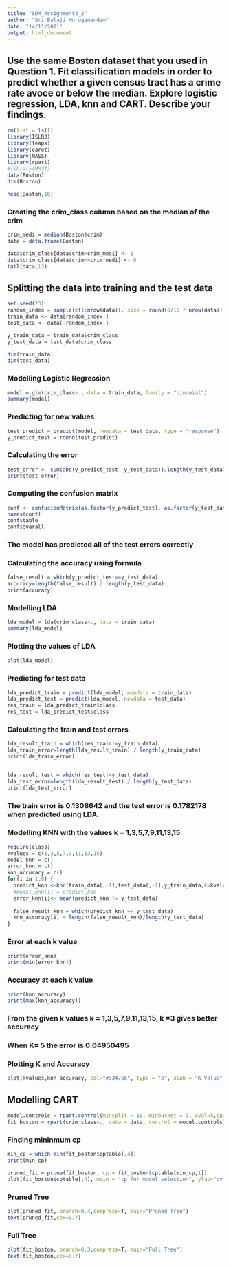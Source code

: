 ```yaml
---
title: "SDM_Assignment4_2"
author: "Sri Balaji Muruganandam"
date: "14/11/2021"
output: html_document
---
```


## Use the same Boston dataset that you used in Question 1. Fit classification models in order to predict whether a given census tract has a crime rate avoce or below the median. Explore logistic regression, LDA, knn and CART. Describe your findings. 

```r
rm(list = ls())
library(ISLR2)
library(leaps)
library(caret)
library(MASS)
library(rpart)
#library(MMST)
data(Boston)
dim(Boston)
```

```r
head(Boston,10)
```

### Creating the crim_class column based on the median of the crim
```r
crim_medi = median(Boston$crim)
data = data.frame(Boston)

data$crim_class[data$crim>crim_medi] <- 1
data$crim_class[data$crim<=crim_medi] <- 0
tail(data,13)
```

## Splitting the data into training and the test data
```r
set.seed(23)
random_index = sample(c(1:nrow(data)), size = round(8/10 * nrow(data)), replace = FALSE)
train_data <- data[random_index,]
test_data <- data[-random_index,]

y_train_data = train_data$crim_class
y_test_data = test_data$crim_class

dim(train_data)
dim(test_data)
```

### Modelling Logistic Regression
```r
model = glm(crim_class~., data = train_data, family = "binomial")
summary(model)
```

### Predicting for new values
```r
test_predict = predict(model, newdata = test_data, type = "response")
y_predict_test = round(test_predict)
```

### Calculating the error
```r
test_error <- sum(abs(y_predict_test- y_test_data))/length(y_test_data)
print(test_error)
```

### Computing the confusion matrix
```r
conf <- confusionMatrix(as.factor(y_predict_test), as.factor(y_test_data))
names(conf)
conf$table
conf$overall
```

### The model has predicted all of the test errors correctly

### Calculating the accuracy using formula
```r
false_result = which(y_predict_test==y_test_data)
accuracy=length(false_result) / length(y_test_data)
print(accuracy)
```


### Modelling LDA
```r
lda_model = lda(crim_class~., data = train_data)
summary(lda_model)
```

### Plotting the values of LDA
```r
plot(lda_model)
```

### Predicting for test data
```r
lda_predict_train = predict(lda_model, newdata = train_data)
lda_predict_test = predict(lda_model, newdata = test_data)
res_train = lda_predict_train$class
res_test = lda_predict_test$class
```

### Calculating the train and test errors
```r

lda_result_train = which(res_train!=y_train_data)
lda_train_error=length(lda_result_train) / length(y_train_data)
print(lda_train_error)


lda_result_test = which(res_test!=y_test_data)
lda_test_error=length(lda_result_test) / length(y_test_data)
print(lda_test_error)
```

### The train error is 0.1308642 and the test error is 0.1782178 when predicted using LDA.

### Modelling KNN with the values k = 1,3,5,7,9,11,13,15
```r
require(class)
kvalues = c(1,3,5,7,9,11,13,15)
model_knn = c()
error_knn = c()
knn_accuracy = c()
for(i in 1:8) {
  predict_knn <-knn(train_data[,-1],test_data[,-1],y_train_data,k=kvalues[i])
  #model_knn[i] = predict_knn
  error_knn[i]<- mean(predict_knn != y_test_data)
  
  false_result_knn = which(predict_knn == y_test_data)
  knn_accuracy[i] = length(false_result_knn)/length(y_test_data)
}
```

### Error at each k value
```r
print(error_knn)
print(min(error_knn))
```

### Accuracy at each k value
```r
print(knn_accuracy)
print(max(knn_accuracy))
```

### From the given k values k = 1,3,5,7,9,11,13,15, k =3 gives better accuracy
### When K= 5 the error is 0.04950495

### Plotting K and Accuracy
```r
plot(kvalues,knn_accuracy, col="#334756", type = "b", xlab = "K Value", ylab = "Accuracy", ylim = c(0.90,1.0), main = "Accuracy vs K", sub="Accuracy is more when k = 5", lwd = 3.0)
```

## Modelling CART
```r
model.controls = rpart.control(minsplit = 10, minbucket = 3, xval=5,cp=0)
fit_boston = rpart(crim_class~., data = data, control = model.controls)
```

### Finding mininmum cp
```r
min_cp = which.min(fit_boston$cptable[,4])
print(min_cp)
```
```r
pruned_fit = prune(fit_boston, cp = fit_boston$cptable[min_cp,1])
plot(fit_boston$cptable[,4], main = "cp for model selection", ylab="cv error")
```

### Pruned Tree
```r
plot(pruned_fit, branch=0.4,compress=T, main="Pruned Tree")
text(pruned_fit,cex=0.7)
```

### Full Tree
```r
plot(fit_boston, branch=0.3,compress=T, main="Full Tree")
text(fit_boston,cex=0.7)
```


